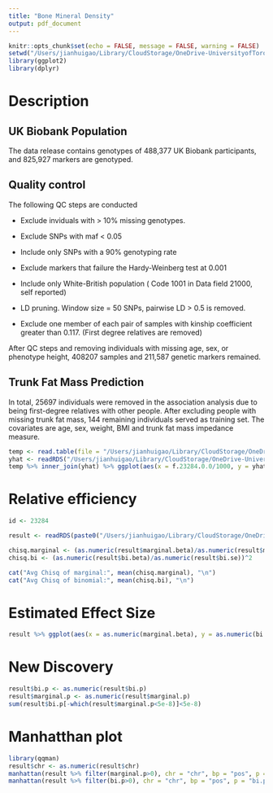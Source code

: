 ```yaml
---
title: "Bone Mineral Density"
output: pdf_document
---
```


```r
knitr::opts_chunk$set(echo = FALSE, message = FALSE, warning = FALSE)
setwd("/Users/jianhuigao/Library/CloudStorage/OneDrive-UniversityofToronto/EHR_research/SyntheticSurrogateAnalysis/Data/")
library(ggplot2)
library(dplyr)
```

# Description
## UK Biobank Population

The data release contains genotypes of 488,377 UK Biobank participants, and 825,927 markers are genotyped.

## Quality control

The following QC steps are conducted

-   Exclude inviduals with \> 10% missing genotypes.

-   Exclude SNPs with maf \< 0.05

-   Include only SNPs with a 90% genotyping rate

-   Exclude markers that failure the Hardy-Weinberg test at 0.001

-   Include only White-British population ( Code 1001 in Data field 21000, self reported)

-   LD pruning. Window size = 50 SNPs, pairwise LD \> 0.5 is removed.

-   Exclude one member of each pair of samples with kinship coefficient greater than 0.117. (First degree relatives are removed)

After QC steps and removing individuals with missing age, sex, or phenotype height, 408207 samples and 211,587 genetic markers remained.

## Trunk Fat Mass Prediction
In total, 25697 individuals were removed in the association analysis due to being first-degree relatives with other people. After excluding people with missing trunk fat mass, 144 remaining individuals served as training set. The covariates are age, sex, weight, BMI and trunk fat mass impedance measure. 

```r
temp <- read.table(file = "/Users/jianhuigao/Library/CloudStorage/OneDrive-UniversityofToronto/EHR_research/SyntheticSurrogateAnalysis/Data/TFM.tab", header = TRUE)
yhat <- readRDS("/Users/jianhuigao/Library/CloudStorage/OneDrive-UniversityofToronto/EHR_research/SyntheticSurrogateAnalysis/Data/prediected_23284.rds")
temp %>% inner_join(yhat) %>% ggplot(aes(x = f.23284.0.0/1000, y = yhat/1000)) + geom_point() + geom_abline(slope = 1, col = 'red') + xlab("Observed BMD") + ylab("yhat") + ggtitle("Random Forest Prediction")
```


# Relative efficiency
```r
id <- 23284

result <- readRDS(paste0("/Users/jianhuigao/Library/CloudStorage/OneDrive-UniversityofToronto/EHR_research/SyntheticSurrogateAnalysis/Data/binormal_field=", id, "_analysis.rds"))

chisq.marginal <- (as.numeric(result$marginal.beta)/as.numeric(result$marginal.se))^2
chisq.bi <- (as.numeric(result$bi.beta)/as.numeric(result$bi.se))^2

cat("Avg Chisq of marginal:", mean(chisq.marginal), "\n")
cat("Avg Chisq of binomial:", mean(chisq.bi), "\n")
```

# Estimated Effect Size
```r
result %>% ggplot(aes(x = as.numeric(marginal.beta), y = as.numeric(bi.beta))) + geom_point() + geom_abline(intercept = 0, slope = 1)
```

# New Discovery

```r
result$bi.p <- as.numeric(result$bi.p)
result$marginal.p <- as.numeric(result$marginal.p)
sum(result$bi.p[-which(result$marginal.p<5e-8)]<5e-8)
```

# Manhatthan plot
```r
library(qqman)
result$chr <- as.numeric(result$chr)
manhattan(result %>% filter(marginal.p>0), chr = "chr", bp = "pos", p = "marginal.p", snp = "rsid", suggestiveline = FALSE, main = "Marginal")
manhattan(result %>% filter(bi.p>0), chr = "chr", bp = "pos", p = "bi.p", snp = "rsid", suggestiveline = FALSE, main = "Synethic Surrogate", highlight = result %>% filter(bi.p < 5e-8 & marginal.p > 5e-8) %>% pull(rsid))
```

